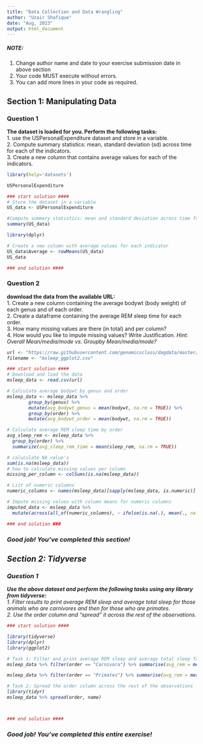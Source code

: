 ---
title: "Data Collection and Data Wrangling"
author: "Uzair Shafique"
date: "Aug, 2023"
output: html_document
---

##### NOTE: 
1. Change author name and date to your exercise submission date in above section
2. Your code MUST execute without errors. 
3. You can add more lines in your code as required.

## Section 1: Manipulating Data

### Question 1 
**The dataset is loaded for you. Perform the following tasks:**  
1. use the USPersonalExpenditure dataset and store in a variable.  
2. Compute summary statistics: mean, standard deviation (sd) across time for each of the indicators.  
3. Create a new column that contains average values for each of the indicators.  


```{r }
library(help='datasets')
```


```{r }
USPersonalExpenditure
```

```{r }
### start solution ####
# Store the dataset in a variable
US_data <- USPersonalExpenditure
```


```{r }
#Compute summary statistics: mean and standard deviation across time for each indicator
summary(US_data)
```


```{r }
library(dplyr)
```


```{r }
# Create a new column with average values for each indicator
US_data$Average <- rowMeans(US_data)
US_data
```


```{r }
### end solution ####
```

### Question 2 
**download the data from the available URL:**  
1. Create a new column containing the average bodywt (body weight) of each genus and of each order.  
2. Create a dataframe containing the average REM sleep time for each order.  
3. How many missing values are there (in total) and per column?  
4. How would you like to impute missing values? Write Justification.  <i> Hint: Overall Mean/media/mode vs. Groupby Mean/media/mode?


```{r }
url <- "https://raw.githubusercontent.com/genomicsclass/dagdata/master/inst/extdata/msleep_ggplot2.csv"
filename <- "msleep_ggplot2.csv"
```


```{r }
### start solution ####
# Download and load the data
msleep_data <- read.csv(url)
```


```{r }
# Calculate average bodywt by genus and order
msleep_data <- msleep_data %>%
        group_by(genus) %>%
        mutate(avg_bodywt_genus = mean(bodywt, na.rm = TRUE)) %>%
        group_by(order) %>% 
        mutate(avg_bodywt_order = mean(bodywt, na.rm = TRUE))
```


```{r }
# Calculate average REM sleep time by order
avg_sleep_rem <- msleep_data %>%
  group_by(order) %>%
  summarize(avg_sleep_rem_time = mean(sleep_rem, na.rm = TRUE))
```


```{r }
# caluculate NA value's
sum(is.na(msleep_data))
# how to calculate missing values per column
missing_per_column <- colSums(is.na(msleep_data))
```


```{r }
# List of numeric columns
numeric_columns <- names(msleep_data)[sapply(msleep_data, is.numeric)]

# Impute missing values with column means for numeric columns
imputed_data <- msleep_data %>%
  mutate(across(all_of(numeric_columns), ~ ifelse(is.na(.), mean(., na.rm = TRUE), .)))
```


```{r }
### end solution ###
```

### Good job! You've completed this section!

## Section 2: Tidyverse

### Question 1
**Use the above dataset and perform the following tasks using any library from tidyverse:**  
1. Filter results to print average REM sleep and average total sleep  for those animals who are carnivores and then for those who are primates.  
2. Use the order column and "spread" it across the rest of the observations.  


```{r }
### start solution ####

```


```{r }
library(tidyverse)
library(dplyr)
library(ggplot2)
```


```{r }
# Task 1: Filter and print average REM sleep and average total sleep for carnivores and primates
msleep_data %>% filter(order == "Carnivora") %>% summarise(avg_rem = mean(sleep_rem), avg_sleep = mean(sleep_total))
```


```{r }
msleep_data %>% filter(order == "Primates") %>% summarise(avg_rem = mean(sleep_rem), avg_sleep = mean(sleep_total))
```


```{r }
# Task 2: Spread the order column across the rest of the observations
library(tidyr)
msleep_data %>% spread(order, name)
```


```{r }

```


```{r }

```


```{r }
### end solution ####
```

### Good job! You've completed this entire exercise!
